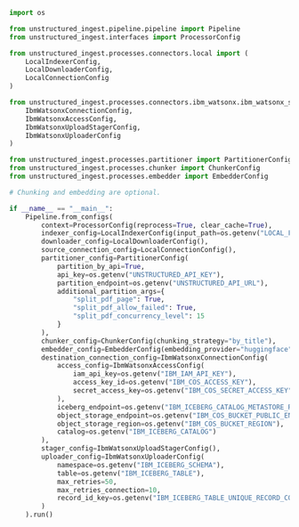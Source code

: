 ```python Python Ingest
import os

from unstructured_ingest.pipeline.pipeline import Pipeline
from unstructured_ingest.interfaces import ProcessorConfig

from unstructured_ingest.processes.connectors.local import (
    LocalIndexerConfig,
    LocalDownloaderConfig,
    LocalConnectionConfig
)

from unstructured_ingest.processes.connectors.ibm_watsonx.ibm_watsonx_s3 import (
    IbmWatsonxConnectionConfig,
    IbmWatsonxAccessConfig,
    IbmWatsonxUploadStagerConfig,
    IbmWatsonxUploaderConfig
)

from unstructured_ingest.processes.partitioner import PartitionerConfig
from unstructured_ingest.processes.chunker import ChunkerConfig
from unstructured_ingest.processes.embedder import EmbedderConfig

# Chunking and embedding are optional.

if __name__ == "__main__":
    Pipeline.from_configs(
        context=ProcessorConfig(reprocess=True, clear_cache=True),
        indexer_config=LocalIndexerConfig(input_path=os.getenv("LOCAL_FILE_INPUT_DIR")),
        downloader_config=LocalDownloaderConfig(),
        source_connection_config=LocalConnectionConfig(),
        partitioner_config=PartitionerConfig(
            partition_by_api=True,
            api_key=os.getenv("UNSTRUCTURED_API_KEY"),
            partition_endpoint=os.getenv("UNSTRUCTURED_API_URL"),
            additional_partition_args={
                "split_pdf_page": True,
                "split_pdf_allow_failed": True,
                "split_pdf_concurrency_level": 15
            }
        ),
        chunker_config=ChunkerConfig(chunking_strategy="by_title"),
        embedder_config=EmbedderConfig(embedding_provider="huggingface"),
        destination_connection_config=IbmWatsonxConnectionConfig(
            access_config=IbmWatsonxAccessConfig(
                iam_api_key=os.getenv("IBM_IAM_API_KEY"),
                access_key_id=os.getenv("IBM_COS_ACCESS_KEY"),
                secret_access_key=os.getenv("IBM_COS_SECRET_ACCESS_KEY")
            ),
            iceberg_endpoint=os.getenv("IBM_ICEBERG_CATALOG_METASTORE_REST_ENDPOINT"),
            object_storage_endpoint=os.getenv("IBM_COS_BUCKET_PUBLIC_ENDPOINT"),
            object_storage_region=os.getenv("IBM_COS_BUCKET_REGION"),
            catalog=os.getenv("IBM_ICEBERG_CATALOG")
        ),
        stager_config=IbmWatsonxUploadStagerConfig(),
        uploader_config=IbmWatsonxUploaderConfig(
            namespace=os.getenv("IBM_ICEBERG_SCHEMA"),
            table=os.getenv("IBM_ICEBERG_TABLE"),
            max_retries=50,
            max_retries_connection=10,
            record_id_key=os.getenv("IBM_ICEBERG_TABLE_UNIQUE_RECORD_COLUMN")
        )
    ).run()
```